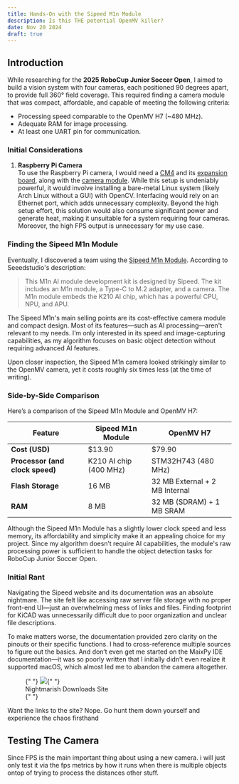 ```yaml
---
title: Hands-On with the Sipeed M1n Module
description: Is this THE potential OpenMV killer?
date: Nov 20 2024
draft: true
---
```


## Introduction

While researching for the **2025 RoboCup Junior Soccer Open**, I aimed to build a vision system with four cameras, each positioned 90 degrees apart, to provide full 360° field coverage. This required finding a camera module that was compact, affordable, and capable of meeting the following criteria:

- Processing speed comparable to the OpenMV H7 (~480 MHz).
- Adequate RAM for image processing.
- At least one UART pin for communication.

### Initial Considerations

1. **Raspberry Pi Camera**  
   To use the Raspberry Pi camera, I would need a [CM4](https://detail.tmall.com/item.htm?id=630988806835&_u=m30vu5iq2a0a) and its [expansion board](https://item.taobao.com/item.htm?id=670426091412&_u=m30vu5iq4b54), along with the [camera module](https://detail.tmall.com/item.htm?_u=m30vu5iqabca&id=611631113188). While this setup is undeniably powerful, it would involve installing a bare-metal Linux system (likely Arch Linux without a GUI) with OpenCV. Interfacing would rely on an Ethernet port, which adds unnecessary complexity. Beyond the high setup effort, this solution would also consume significant power and generate heat, making it unsuitable for a system requiring four cameras. Moreover, the high FPS output is unnecessary for my use case.

### Finding the Sipeed M1n Module

Eventually, I discovered a team using the [Sipeed M1n Module](https://www.seeedstudio.com/Sipeed-M1n-Module-AI-Development-Kit-based-on-K210-p-4491.html). According to Seeedstudio's description:

> This M1n AI module development kit is designed by Sipeed. The kit includes an M1n module, a Type-C to M.2 adapter, and a camera. The M1n module embeds the K210 AI chip, which has a powerful CPU, NPU, and APU.

The Sipeed M1n's main selling points are its cost-effective camera module and compact design. Most of its features—such as AI processing—aren't relevant to my needs. I’m only interested in its speed and image-capturing capabilities, as my algorithm focuses on basic object detection without requiring advanced AI features.

Upon closer inspection, the Sipeed M1n camera looked strikingly similar to the OpenMV camera, yet it costs roughly six times less (at the time of writing).

### Side-by-Side Comparison

Here’s a comparison of the Sipeed M1n Module and OpenMV H7:

| Feature                         | Sipeed M1n Module      | OpenMV H7                      |
| ------------------------------- | ---------------------- | ------------------------------ |
| **Cost (USD)**                  | $13.90                 | $79.90                         |
| **Processor (and clock speed)** | K210 AI chip (400 MHz) | STM32H743 (480 MHz)            |
| **Flash Storage**               | 16 MB                  | 32 MB External + 2 MB Internal |
| **RAM**                         | 8 MB                   | 32 MB (SDRAM) + 1 MB SRAM      |

Although the Sipeed M1n Module has a slightly lower clock speed and less memory, its affordability and simplicity make it an appealing choice for my project. Since my algorithm doesn’t require AI capabilities, the module's raw processing power is sufficient to handle the object detection tasks for RoboCup Junior Soccer Open.

### Initial Rant

Navigating the Sipeed website and its documentation was an absolute nightmare. The site felt like accessing raw server file storage with no proper front-end UI—just an overwhelming mess of links and files. Finding footprint for KiCAD was unnecessarily difficult due to poor organization and unclear file descriptions.

To make matters worse, the documentation provided zero clarity on the pinouts or their specific functions. I had to cross-reference multiple sources to figure out the basics. And don’t even get me started on the MaixPy IDE documentation—it was so poorly written that I initially didn’t even realize it supported macOS, which almost led me to abandon the camera altogether.

<figure>
  {" "}
  <img src="/src/content/blog/hands-on-with-the-sipeed-m1n-module/sipeed-downloads-page.png" />{" "}
  <figcaption>Nightmarish Downloads Site</figcaption>{" "}
</figure>

Want the links to the site? Nope. Go hunt them down yourself and experience the chaos firsthand

## Testing The Camera

Since FPS is the main important thing about using a new camera. i will just only test it via the fps metrics by how it runs when there is multiple objects ontop of trying to process the distances other stuff.
